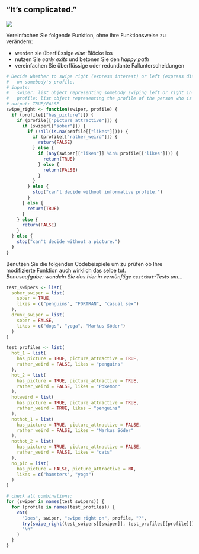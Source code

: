 ## "It's complicated." 

![](https://media.giphy.com/media/3ov9jY5zo2kpp7mmQM/giphy.gif)

Vereinfachen Sie folgende Funktion, ohne ihre Funktionsweise zu verändern:  

- werden sie überflüssige *else*-Blöcke los
- nutzen Sie *early exits* und betonen Sie den *happy path*
- vereinfachen Sie überflüssige oder redundante Fallunterscheidungen

```r
# Decide whether to swipe right (express interest) or left (express disinterest)
#   on somebody's profile.
# inputs:
#   swiper: list object representing somebody swiping left or right in a dating app
#   profile: list object representing the profile of the person who is being swiped left or right
# output: TRUE/FALSE
swipe_right <- function(swiper, profile) {
  if (profile[["has_picture"]]) {
    if (profile[["picture_attractive"]]) {
      if (swiper[["sober"]]) {
        if (!all(is.na(profile[["likes"]]))) {
          if (profile[["rather_weird"]]) {
            return(FALSE)
          } else {
            if (any(swiper[["likes"]] %in% profile[["likes"]])) {
              return(TRUE)
            } else {
              return(FALSE)
            }
          }
        } else {
          stop("can't decide without informative profile.")
        }
      } else {
        return(TRUE)
      }
    } else {
      return(FALSE)
    }
  } else {
    stop("can't decide without a picture.")
  }
}
```

Benutzen Sie die folgenden Codebeispiele um zu prüfen ob Ihre modifizierte Funktion auch wirklich das selbe tut.  
*Bonusaufgabe: wandeln Sie das hier in vernünftige `testthat`-Tests um...*

```r
test_swipers <- list(
  sober_swiper = list(
    sober = TRUE,
    likes = c("penguins", "FORTRAN", "casual sex")
  ),
  drunk_swiper = list(
    sober = FALSE,
    likes = c("dogs", "yoga", "Markus Söder")
  )
)

test_profiles <- list(
  hot_1 = list(
    has_picture = TRUE, picture_attractive = TRUE,
    rather_weird = FALSE, likes = "penguins"
  ),
  hot_2 = list(
    has_picture = TRUE, picture_attractive = TRUE,
    rather_weird = FALSE, likes = "Pokemon"
  ),
  hotweird = list(
    has_picture = TRUE, picture_attractive = TRUE,
    rather_weird = TRUE, likes = "penguins"
  ),
  nothot_1 = list(
    has_picture = TRUE, picture_attractive = FALSE,
    rather_weird = FALSE, likes = "Markus Söder"
  ),
  nothot_2 = list(
    has_picture = TRUE, picture_attractive = FALSE,
    rather_weird = FALSE, likes = "cats"
  ),
  no_pic = list(
    has_picture = FALSE, picture_attractive = NA,
    likes = c("hamsters", "yoga")
  )
)

# check all combinations:
for (swiper in names(test_swipers)) {
  for (profile in names(test_profiles)) {
    cat(
      "Does", swiper, "swipe right on", profile, "?",
      try(swipe_right(test_swipers[[swiper]], test_profiles[[profile]]), silent = TRUE),
      "\n"
    )
  }
}
```


